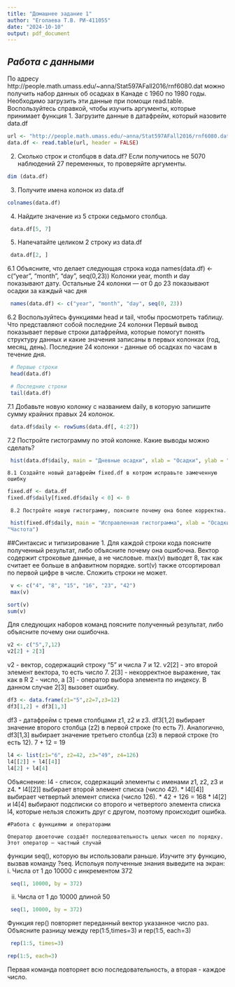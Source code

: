 ---
title: "Домашнее задание 1"
author: "Еголаева Т.В. РИ-411055"
date: "2024-10-10"
output: pdf_document
---


## _Работа с данными_

По адресу http://people.math.umass.edu/~anna/Stat597AFall2016/rnf6080.dat можно получить набор данных об осадках в Канаде с 1960 по 1980 годы. Необходимо загрузить эти данные при помощи read.table. Воспользуйтесь справкой, чтобы изучить аргументы, которые принимает функция
1. Загрузите данные в датафрейм, который назовите data.df
```{r cars}
url <- "http://people.math.umass.edu/~anna/Stat597AFall2016/rnf6080.dat"
data.df <- read.table(url, header = FALSE)
```

2. Сколько строк и столбцов в data.df? Если получилось не 5070 наблюдений 27 переменных, то проверяйте аргументы.

```{r pressure, echo=FALSE}
dim (data.df)
```
 3. Получите имена колонок из data.df
```{r}
colnames(data.df)
```
 4. Найдите значение из 5 строки седьмого столбца.
```{r}
 data.df[5, 7]
```
 5. Напечатайте целиком 2 строку из data.df
```{r}
 data.df[2, ]
```
  6.1 Объясните, что делает следующая строка кода names(data.df) <- c(“year”, “month”, “day”, seq(0,23))
  Колонки year, month и day показывают дату. Остальные 24 колонки — от 0 до 23 показывают осадки за каждый час дня
```{r}
 names(data.df) <- c("year", "month", "day", seq(0, 23))
```
  6.2 Воспользуйтесь функциями head и tail, чтобы просмотреть таблицу. Что представляют собой последние 24 колонки
  Первый вывод показывает первые строки датафрейма, которые помогут понять структуру данных и какие значения записаны в первых колонках (год, месяц, день).
  Последние 24 колонки - данные об осадках по часам в течение дня.
```{r}
 # Первые строки
 head(data.df)
```
```{r}
 # Последние строки
 tail(data.df)
```
   7.1 Добавьте новую колонку с названием daily, в которую запишите сумму крайних правых 24 колонок.
```{r}
 data.df$daily <- rowSums(data.df[, 4:27])
```
   7.2 Постройте гистограмму по этой колонке. Какие выводы можно сделать?
```{r}
 hist(data.df$daily, main = "Дневные осадки", xlab = "Осадки", ylab = "Частота")

```
    8.1 Создайте новый датафрейм fixed.df в котром исправьте замеченную ошибку
    
```{r}
fixed.df <- data.df
fixed.df$daily[fixed.df$daily < 0] <- 0
```
     8.2 Постройте новую гистограмму, поясните почему она более корректна.
```{r}
 hist(fixed.df$daily, main = "Исправленная гистограмма", xlab = "Осадки", ylab = 
"Частота")
```
  
  ##Синтаксис и типизирование
   1. Для каждой строки кода поясните полученный результат, либо объясните почему она ошибочна.
   Вектор содержит строковые данные, а не числовые. 
   max(v) выводет 8, так как считает ее больше в алфавитном порядке. 
   sort(v) также отсортировал по первой цифре в числе. 
   Сложить строки не может.
```{r}
 v <- c("4", "8", "15", "16", "23", "42")
 max(v) 
```
```{r}
sort(v)
sum(v)
```
  Для следующих наборов команд поясните полученный результат, либо объясните почему они ошибочна.
```{r}
v2 <- c("5",7,12)
v2[2] + 2[3]
```
  v2 - вектор, содержащий строку "5" и числа 7 и 12.  v2[2]  - это второй элемент вектора, то есть число 7. 
  2[3] -  некорректное выражение, так как в R  2  -  число, а  [3] -  оператор выбора элемента по индексу.  В данном случае  2[3]  вызовет ошибку. 
```{r}
df3 <- data.frame(z1="5",z2=7,z3=12)
df3[1,2] + df3[1,3]
```
   df3 -  датафрейм  с  тремя  столбцами  z1, z2 и z3.  df3[1,2]  выбирает  значение  второго  столбца  (z2)  в  первой  строке  (то есть  7). Аналогично, df3[1,3]  выбирает  значение  третьего  столбца  (z3)  в  первой  строке  (то есть  12). 
   7 + 12 = 19
```{r}
l4 <- list(z1="6", z2=42, z3="49", z4=126)
l4[[2]] + l4[[4]]
l4[2] + l4[4]
```
   Объяснение: l4 -  список,  содержащий  элементы  с  именами  z1, z2, z3  и  z4. 
    * l4[[2]]  выбирает  второй  элемент  списка  (число  42). 
    * l4[[4]]  выбирает  четвертый  элемент  списка  (число  126). 
    *  42 + 126 = 168
    *  l4[2]  и  l4[4]  выбирают  подсписки  со  второго  и  четвертого  элемента  списка  l4,  которые  нельзя  сложить  друг  с  другом,  поэтому  происходит  ошибка. 
    
    #Работа с функциями и операторами
    
    Оператор двоеточие создаёт последовательность целых чисел по порядку. Этот оператор — частный случай
 функции seq(), которую вы использовали раньше. Изучите эту функцию, вызвав команду ?seq. Испольуя
 полученные знания выведите на экран:
 i. Числа от 1 до 10000 с инкрементом 372
 
```{r}
 seq(1, 10000, by = 372)
```
  ii. Числа от 1 до 10000 длиной 50
```{r}
 seq(1, 10000, by = 372)
```
  Функция rep() повторяет переданный вектор указанное число раз. Объясните разницу между rep(1:5,times=3)
 и rep(1:5, each=3)
```{r}
 rep(1:5, times=3)
```
```{r}
rep(1:5, each=3)
```
 Первая команда повторяет всю последовательность, а вторая - каждое число.

  
  
  